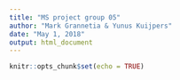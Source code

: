 ---
title: "MS project group 05"
author: "Mark Grannetia & Yunus Kuijpers"
date: "May 1, 2018"
output: html_document
---

```{r setup, include=FALSE}
knitr::opts_chunk$set(echo = TRUE)
```


